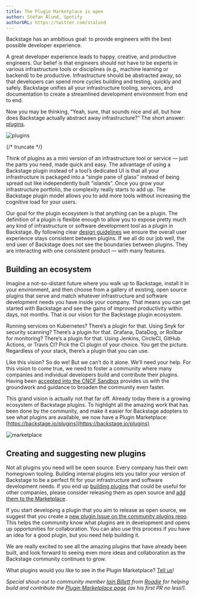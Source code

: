 ```yaml
---
title: The Plugin Marketplace is open
author: Stefan Ålund, Spotify
authorURL: https://twitter.com/stalund
---
```


Backstage has an ambitious goal: to provide engineers with the best possible developer experience.

A great developer experience leads to happy, creative, and productive engineers. Our belief is that engineers should not have to be experts in various infrastructure tools or disciplines (e.g., machine learning or backend) to be productive. Infrastructure should be abstracted away, so that developers can spend more cycles building and testing, quickly and safely. Backstage unifies all your infrastructure tooling, services, and documentation to create a streamlined development environment from end to end.

Now you may be thinking, “Yeah, sure, that sounds nice and all, but how does Backstage actually abstract away infrastructure?” The short answer: [plugins](https://backstage.io/plugins).

![plugins](https://backstage.io/img/cards-plugins.png)

{/* truncate */}

Think of plugins as a mini version of an infrastructure tool or service — just the parts you need, made quick and easy. The advantage of using a Backstage plugin instead of a tool’s dedicated UI is that all your infrastructure is packaged into a “single pane of glass” instead of being spread out like independently built “islands”. Once you grow your infrastructure portfolio, the complexity really starts to add up. The Backstage plugin model allows you to add more tools without increasing the cognitive load for your users.

Our goal for the plugin ecosystem is that anything can be a plugin. The definition of a plugin is flexible enough to allow you to expose pretty much any kind of infrastructure or software development tool as a plugin in Backstage. By following clear [design guidelines](https://backstage.io/blog/2020/09/30/backstage-design-system) we ensure the overall user experience stays consistent between plugins. If we all do our job well, the end user of Backstage does not see the boundaries between plugins. They are interacting with one consistent product — with many features.

## Building an ecosystem

Imagine a not-so-distant future where you walk up to Backstage, install it in your environment, and then choose from a gallery of existing, open source plugins that serve and match whatever infrastructure and software development needs you have inside your company. That means you can get started with Backstage and see the gains of improved productivity within days, not months. That is our vision for the Backstage plugin ecosystem.

Running services on Kubernetes? There’s a plugin for that. Using Snyk for security scanning? There’s a plugin for that. Grafana, DataDog, or Rollbar for monitoring? There’s a plugin for that. Using Jenkins, CircleCI, GitHub Actions, or Travis CI? Pick the CI plugin of your choice. You get the picture. Regardless of your stack, there’s a plugin that you can use.

Like this vision? So do we! But we can’t do it alone. We’ll need your help. For this vision to come true, we need to foster a community where many companies and individual developers build and contribute their plugins. Having been [accepted into the CNCF Sandbox](https://backstage.io/blog/2020/09/23/backstage-cncf-sandbox) provides us with the groundwork and guidance to broaden the community even faster.

This grand vision is actually not that far off. Already today there is a growing ecosystem of Backstage plugins. To highlight all the amazing work that has been done by the community, and make it easier for Backstage adopters to see what plugins are available, we now have a Plugin Marketplace: [https://backstage.io/plugins](https://backstage.io/plugins)

![marketplace](assets/marketplace.png)

## Creating and suggesting new plugins

Not all plugins you need will be open source. Every company has their own homegrown tooling. Building internal plugins lets you tailor your version of Backstage to be a perfect fit for your infrastructure and software development needs. If you end up [building plugins](https://backstage.io/docs/plugins/create-a-plugin) that could be useful for other companies, please consider releasing them as open source and [add them to the Marketplace](https://backstage.io/docs/plugins/add-to-marketplace).

If you start developing a plugin that you aim to release as open source, we suggest that you create a [new plugin Issue on the community plugins repo](https://github.com/backstage/community-plugins/issues/new/choose). This helps the community know what plugins are in development and opens up opportunities for collaboration. You can also use this process if you have an idea for a good plugin, but you need help building it.

We are really excited to see all the amazing plugins that have already been built, and look forward to seeing even more ideas and collaboration as the Backstage community continues to grow.

What plugins would you like to see in the Plugin Marketplace? [Tell us](https://github.com/backstage/backstage/issues/new?labels=plugin&template=plugin_template.md&title=%5BPlugin%5D+THE+PLUGIN+NAME)!

_Special shout-out to community member [Iain Billett](https://github.com/iain-b) from [Roadie](https://roadie.io) for helping build and contribute the [Plugin Marketplace page](https://backstage.io/plugins) (as his first PR no less!)._

